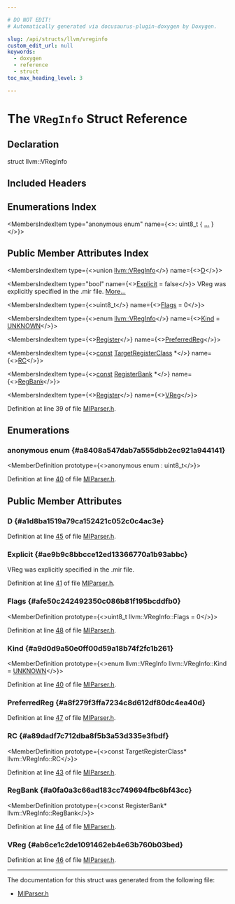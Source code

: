 ```yaml
---

# DO NOT EDIT!
# Automatically generated via docusaurus-plugin-doxygen by Doxygen.

slug: /api/structs/llvm/vreginfo
custom_edit_url: null
keywords:
  - doxygen
  - reference
  - struct
toc_max_heading_level: 3

---
```





# The `VRegInfo` Struct Reference

<DoxygenPage pluginConfig={pluginConfig}>



## Declaration

<CodeBlock>struct llvm::VRegInfo</CodeBlock>

## Included Headers

<IncludesList>
<IncludesListItem
  filePath="llvm/CodeGen/MIRParser/MIParser.h"
  permalink="/docs/api/files/include/include/llvm/include/llvm/codegen/include/llvm/codegen/mirparser/miparser-h"
  isLocal="true" />
</IncludesList>

## Enumerations Index

<MembersIndex>

<MembersIndexItem
  type="anonymous enum"
  name={<>: uint8&#95;t &#123; <a href="#a8408a547dab7a555dbb2ec921a944141">...</a> &#125;</>}>
</MembersIndexItem>

</MembersIndex>

## Public Member Attributes Index

<MembersIndex>

<MembersIndexItem
  type={<>union <a href="/docs/api/structs/llvm/vreginfo">llvm::VRegInfo</a></>}
  name={<><a href="#a1d8ba1519a79ca152421c052c0c4ac3e">D</a></>}>
</MembersIndexItem>

<MembersIndexItem
  type="bool"
  name={<><a href="#ae9b9c8bbcce12ed13366770a1b93abbc">Explicit</a> = false</>}>
VReg was explicitly specified in the .mir file. <a href="#ae9b9c8bbcce12ed13366770a1b93abbc">More...</a>
</MembersIndexItem>

<MembersIndexItem
  type={<>uint8&#95;t</>}
  name={<><a href="#afe50c242492350c086b81f195bcddfb0">Flags</a> = 0</>}>
</MembersIndexItem>

<MembersIndexItem
  type={<>enum <a href="/docs/api/structs/llvm/vreginfo">llvm::VRegInfo</a></>}
  name={<><a href="#a9d0d9a50e0ff00d59a18b74f2fc1b261">Kind</a> = <a href="#a8408a547dab7a555dbb2ec921a944141a592454c2980a78a8164c4d7514b9f4bb">UNKNOWN</a></>}>
</MembersIndexItem>

<MembersIndexItem
  type={<><a href="/docs/api/classes/llvm/register">Register</a></>}
  name={<><a href="#a8f279f3ffa7234c8d612df80dc4ea40d">PreferredReg</a></>}>
</MembersIndexItem>

<MembersIndexItem
  type={<><a href="/docs/api/files/lib/lib/target/lib/target/aarch64/aarch64promoteconstant-cpp/#a90f8350fecae261c25be85d38b451bff">const</a> <a href="/docs/api/classes/llvm/targetregisterclass">TargetRegisterClass</a> &#42;</>}
  name={<><a href="#a89dadf7c712dba8f5b3a53d335e3fbdf">RC</a></>}>
</MembersIndexItem>

<MembersIndexItem
  type={<><a href="/docs/api/files/lib/lib/target/lib/target/aarch64/aarch64promoteconstant-cpp/#a90f8350fecae261c25be85d38b451bff">const</a> <a href="/docs/api/classes/llvm/registerbank">RegisterBank</a> &#42;</>}
  name={<><a href="#a0fa0a3c66ad183cc749694fbc6bf43cc">RegBank</a></>}>
</MembersIndexItem>

<MembersIndexItem
  type={<><a href="/docs/api/classes/llvm/register">Register</a></>}
  name={<><a href="#ab6ce1c2de1091462eb4e63b760b03bed">VReg</a></>}>
</MembersIndexItem>

</MembersIndex>


Definition at line 39 of file <a href="/docs/api/files/include/include/llvm/include/llvm/codegen/include/llvm/codegen/mirparser/miparser-h">MIParser.h</a>.

<SectionDefinition>

## Enumerations

### anonymous enum  {#a8408a547dab7a555dbb2ec921a944141}

<MemberDefinition
  prototype={<>anonymous enum : uint8&#95;t</>}>

<EnumerationList title="Enumeration values">

<Link id="a8408a547dab7a555dbb2ec921a944141a592454c2980a78a8164c4d7514b9f4bb" />
<EnumerationListItem name="UNKNOWN">

</EnumerationListItem>

<Link id="a8408a547dab7a555dbb2ec921a944141a83465f4ee6489afc731340ed6c9c99b6" />
<EnumerationListItem name="NORMAL">

</EnumerationListItem>

<Link id="a8408a547dab7a555dbb2ec921a944141a5eaad4d1be16bfba57c6b97de5a674e9" />
<EnumerationListItem name="GENERIC">

</EnumerationListItem>

<Link id="a8408a547dab7a555dbb2ec921a944141ad412f0f8ee146367d4b0ca7e1681e269" />
<EnumerationListItem name="REGBANK">

</EnumerationListItem>

</EnumerationList>

Definition at line <a href="/docs/api/files/include/include/llvm/include/llvm/codegen/include/llvm/codegen/mirparser/miparser-h/#l00040">40</a> of file <a href="/docs/api/files/include/include/llvm/include/llvm/codegen/include/llvm/codegen/mirparser/miparser-h">MIParser.h</a>.
</MemberDefinition>

</SectionDefinition>

<SectionDefinition>

## Public Member Attributes

### D {#a1d8ba1519a79ca152421c052c0c4ac3e}

<MemberDefinition
  prototype="union llvm::VRegInfo llvm::VRegInfo::D">

Definition at line <a href="/docs/api/files/include/include/llvm/include/llvm/codegen/include/llvm/codegen/mirparser/miparser-h/#l00045">45</a> of file <a href="/docs/api/files/include/include/llvm/include/llvm/codegen/include/llvm/codegen/mirparser/miparser-h">MIParser.h</a>.
</MemberDefinition>

### Explicit {#ae9b9c8bbcce12ed13366770a1b93abbc}

<MemberDefinition
  prototype="bool llvm::VRegInfo::Explicit = false">
VReg was explicitly specified in the .mir file.

Definition at line <a href="/docs/api/files/include/include/llvm/include/llvm/codegen/include/llvm/codegen/mirparser/miparser-h/#l00041">41</a> of file <a href="/docs/api/files/include/include/llvm/include/llvm/codegen/include/llvm/codegen/mirparser/miparser-h">MIParser.h</a>.
</MemberDefinition>

### Flags {#afe50c242492350c086b81f195bcddfb0}

<MemberDefinition
  prototype={<>uint8&#95;t llvm::VRegInfo::Flags = 0</>}>

Definition at line <a href="/docs/api/files/include/include/llvm/include/llvm/codegen/include/llvm/codegen/mirparser/miparser-h/#l00048">48</a> of file <a href="/docs/api/files/include/include/llvm/include/llvm/codegen/include/llvm/codegen/mirparser/miparser-h">MIParser.h</a>.
</MemberDefinition>

### Kind {#a9d0d9a50e0ff00d59a18b74f2fc1b261}

<MemberDefinition
  prototype={<>enum llvm::VRegInfo llvm::VRegInfo::Kind = <a href="#a8408a547dab7a555dbb2ec921a944141a592454c2980a78a8164c4d7514b9f4bb">UNKNOWN</a></>}>

Definition at line <a href="/docs/api/files/include/include/llvm/include/llvm/codegen/include/llvm/codegen/mirparser/miparser-h/#l00040">40</a> of file <a href="/docs/api/files/include/include/llvm/include/llvm/codegen/include/llvm/codegen/mirparser/miparser-h">MIParser.h</a>.
</MemberDefinition>

### PreferredReg {#a8f279f3ffa7234c8d612df80dc4ea40d}

<MemberDefinition
  prototype="Register llvm::VRegInfo::PreferredReg">

Definition at line <a href="/docs/api/files/include/include/llvm/include/llvm/codegen/include/llvm/codegen/mirparser/miparser-h/#l00047">47</a> of file <a href="/docs/api/files/include/include/llvm/include/llvm/codegen/include/llvm/codegen/mirparser/miparser-h">MIParser.h</a>.
</MemberDefinition>

### RC {#a89dadf7c712dba8f5b3a53d335e3fbdf}

<MemberDefinition
  prototype={<>const TargetRegisterClass&#42; llvm::VRegInfo::RC</>}>

Definition at line <a href="/docs/api/files/include/include/llvm/include/llvm/codegen/include/llvm/codegen/mirparser/miparser-h/#l00043">43</a> of file <a href="/docs/api/files/include/include/llvm/include/llvm/codegen/include/llvm/codegen/mirparser/miparser-h">MIParser.h</a>.
</MemberDefinition>

### RegBank {#a0fa0a3c66ad183cc749694fbc6bf43cc}

<MemberDefinition
  prototype={<>const RegisterBank&#42; llvm::VRegInfo::RegBank</>}>

Definition at line <a href="/docs/api/files/include/include/llvm/include/llvm/codegen/include/llvm/codegen/mirparser/miparser-h/#l00044">44</a> of file <a href="/docs/api/files/include/include/llvm/include/llvm/codegen/include/llvm/codegen/mirparser/miparser-h">MIParser.h</a>.
</MemberDefinition>

### VReg {#ab6ce1c2de1091462eb4e63b760b03bed}

<MemberDefinition
  prototype="Register llvm::VRegInfo::VReg">

Definition at line <a href="/docs/api/files/include/include/llvm/include/llvm/codegen/include/llvm/codegen/mirparser/miparser-h/#l00046">46</a> of file <a href="/docs/api/files/include/include/llvm/include/llvm/codegen/include/llvm/codegen/mirparser/miparser-h">MIParser.h</a>.
</MemberDefinition>

</SectionDefinition>

<hr/>

The documentation for this struct was generated from the following file:

<ul>
<li><a href="/docs/api/files/include/include/llvm/include/llvm/codegen/include/llvm/codegen/mirparser/miparser-h">MIParser.h</a></li>
</ul>

</DoxygenPage>
